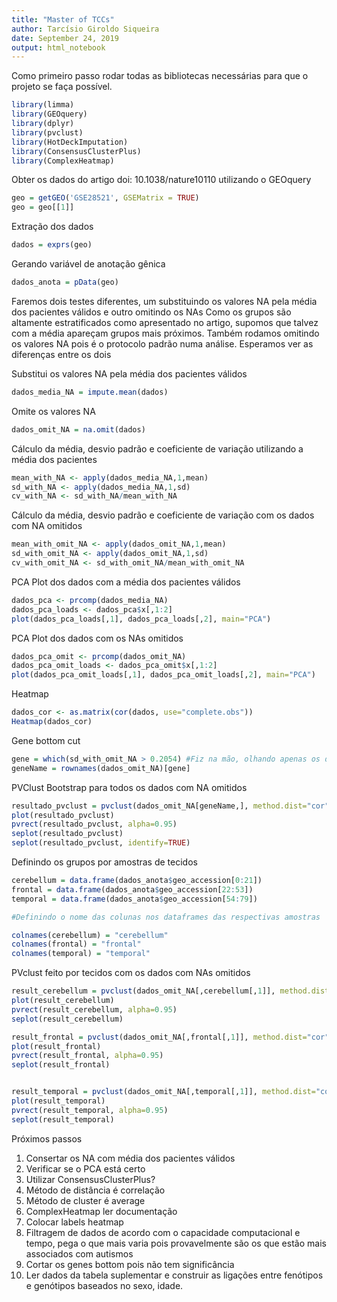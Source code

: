 ---
title: "Master of TCCs"
author: Tarcísio Giroldo Siqueira
date: September 24, 2019
output: html_notebook
---

Como primeiro passo rodar todas as bibliotecas necessárias para que o projeto se faça possível.

```{r Carregando bibliotecas, warning=FALSE}

library(limma)
library(GEOquery)
library(dplyr)
library(pvclust)
library(HotDeckImputation)
library(ConsensusClusterPlus)
library(ComplexHeatmap)

```

Obter os dados do artigo doi: 10.1038/nature10110 utilizando o GEOquery

```{r Obtendo dados, warning=FALSE}

geo = getGEO('GSE28521', GSEMatrix = TRUE)
geo = geo[[1]]

```

Extração dos dados

```{r Extração dos dados, warning=FALSE}

dados = exprs(geo)

```

Gerando variável de anotação gênica

```{r Criação arquivo de anotação gênica, warning=FALSE}

dados_anota = pData(geo)

```

Faremos dois testes diferentes, um substituindo os valores NA pela média dos pacientes válidos e outro omitindo os NAs
Como os grupos são altamente estratificados como apresentado no artigo, supomos que talvez com a média apareçam grupos mais próximos.
Também rodamos omitindo os valores NA pois é o protocolo padrão numa análise.
Esperamos ver as diferenças entre os dois

Substitui os valores NA pela média dos pacientes válidos

```{r Imputando valor da media, warning=FALSE}

dados_media_NA = impute.mean(dados)

```

Omite os valores NA

```{r Omitindo valores NA, warning=FALSE}

dados_omit_NA = na.omit(dados)

```

Cálculo da média, desvio padrão e coeficiente de variação utilizando a média dos pacientes

```{r Calculo com media valida dos pacientes, warning=FALSE}

mean_with_NA <- apply(dados_media_NA,1,mean)
sd_with_NA <- apply(dados_media_NA,1,sd)
cv_with_NA <- sd_with_NA/mean_with_NA

```

Cálculo da média, desvio padrão e coeficiente de variação com os dados com NA omitidos

```{r Calculo com os NAs omitidos, warning=FALSE}

mean_with_omit_NA <- apply(dados_omit_NA,1,mean)
sd_with_omit_NA <- apply(dados_omit_NA,1,sd)
cv_with_omit_NA <- sd_with_omit_NA/mean_with_omit_NA

```

PCA Plot dos dados com a média dos pacientes válidos

```{r PCA Plot dos dados com a média dos pacientes válidos, warning=FALSE}

dados_pca <- prcomp(dados_media_NA)
dados_pca_loads <- dados_pca$x[,1:2]
plot(dados_pca_loads[,1], dados_pca_loads[,2], main="PCA")

```

PCA Plot dos dados com os NAs omitidos

```{r PCA Plot dos dados com os NAs omitidos, warning=FALSE}

dados_pca_omit <- prcomp(dados_omit_NA)
dados_pca_omit_loads <- dados_pca_omit$x[,1:2]
plot(dados_pca_omit_loads[,1], dados_pca_omit_loads[,2], main="PCA")

```

Heatmap

```{r Matrix de Correlação, warning=FALSE}

dados_cor <- as.matrix(cor(dados, use="complete.obs"))
Heatmap(dados_cor)

```

Gene bottom cut

```{r Seleciona genes com desvio padrão maior que 0.2054, warning=FALSE}

gene = which(sd_with_omit_NA > 0.2054) #Fiz na mão, olhando apenas os dados
geneName = rownames(dados_omit_NA)[gene]

```


PVClust Bootstrap para todos os dados com NA omitidos

```{r Bootstrap, warning=FALSE}

resultado_pvclust = pvclust(dados_omit_NA[geneName,], method.dist="cor", method.hclust = "average", nboot=1000, parallel=TRUE, r=seq(.5, 1.0, by=.1))
plot(resultado_pvclust)
pvrect(resultado_pvclust, alpha=0.95)
seplot(resultado_pvclust)
seplot(resultado_pvclust, identify=TRUE)

```


Definindo os grupos por amostras de tecidos

```{r Definindo grupos, warning=FALSE}

cerebellum = data.frame(dados_anota$geo_accession[0:21])
frontal = data.frame(dados_anota$geo_accession[22:53])
temporal = data.frame(dados_anota$geo_accession[54:79])

#Definindo o nome das colunas nos dataframes das respectivas amostras

colnames(cerebellum) = "cerebellum"
colnames(frontal) = "frontal"
colnames(temporal) = "temporal"

```


PVclust feito por tecidos com os dados com NAs omitidos

```{r PVclust, warning=FALSE}

result_cerebellum = pvclust(dados_omit_NA[,cerebellum[,1]], method.dist="cor", method.hclust="average", nboot=1000, parallel=TRUE, r=seq(.5, 1.0, by=.1))
plot(result_cerebellum)
pvrect(result_cerebellum, alpha=0.95)
seplot(result_cerebellum)

result_frontal = pvclust(dados_omit_NA[,frontal[,1]], method.dist="cor", method.hclust="average", nboot=1000, parallel=TRUE, r=seq(.5, 1.0, by=.1))
plot(result_frontal)
pvrect(result_frontal, alpha=0.95)
seplot(result_frontal)


result_temporal = pvclust(dados_omit_NA[,temporal[,1]], method.dist="cor", method.hclust="average", nboot=1000, parallel=TRUE, r=seq(.5, 1.0, by=.1))
plot(result_temporal)
pvrect(result_temporal, alpha=0.95)
seplot(result_temporal)

```

Próximos passos

1) Consertar os NA com média dos pacientes válidos
2) Verificar se o PCA está certo
3) Utilizar ConsensusClusterPlus?
4) Método de distância é correlação
5) Método de cluster é average
6) ComplexHeatmap ler documentação
7) Colocar labels heatmap
8) Filtragem de dados de acordo com o capacidade computacional e tempo, pega o que mais varia pois provavelmente são os que estão mais associados com autismos
9) Cortar os genes bottom pois não tem significância
10) Ler dados da tabela suplementar e construir as ligações entre fenótipos e genótipos baseados no sexo, idade.
